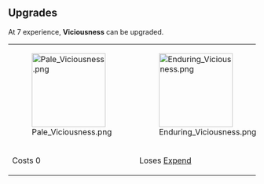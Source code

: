 {{Card
|rarity = Rare
|decktype = Battle
|cardtype = Maneuver
|character = Sal
|keywords = 
|upgradeable = Yes
|expreq = 7
|upgrade1 = Pale Viciousness
|upgrade2 = Enduring Viciousness}}
{{Quote|Lumin-laced banderclaws seem to bring out the worst in fighters.}}

==Upgrades==
At 7 experience, '''Viciousness''' can be upgraded.
{| class="wikitable" style="text-align:center"
|-
|[[File:Pale Viciousness.png|150px]]
|[[File:Enduring Viciousness.png|150px]]
|-
!Costs 0
!Loses [[Expend]]
|}